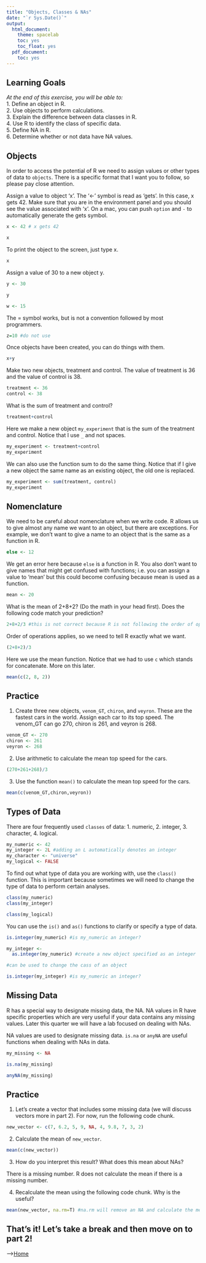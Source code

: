 ```yaml
---
title: "Objects, Classes & NAs"
date: "`r Sys.Date()`"
output:
  html_document:
    theme: spacelab
    toc: yes
    toc_float: yes
  pdf_document:
    toc: yes
---
```


## Learning Goals
*At the end of this exercise, you will be able to:*    
1. Define an object in R.  
2. Use objects to perform calculations.  
3. Explain the difference between data classes in R.  
4. Use R to identify the class of specific data.  
5. Define NA in R.  
6. Determine whether or not data have NA values.  

## Objects
In order to access the potential of R we need to assign values or other types of data to `objects`. There is a specific format that I want you to follow, so please pay close attention.  

Assign a value to object 'x'. The '<-' symbol is read as 'gets'. In this case, x gets 42. Make sure that you are in the environment panel and you should see the value associated with 'x'. On a mac, you can push `option` and `-` to automatically generate the gets symbol.  
```r
x <- 42 # x gets 42
```

```r
x
```


To print the object to the screen, just type x.  
```r
x
```

Assign a value of 30 to a new object y.
```r
y <- 30
```
```r
y
```
```r
w <- 15
```



The = symbol works, but is not a convention followed by most programmers.
```r
z=10 #do not use
```

Once objects have been created, you can do things with them.  
```r
x+y
```

Make two new objects, treatment and control. The value of treatment is 36 and the value of control is 38.
```r
treatment <- 36
control <- 38
```

What is the sum of treatment and control?
```r
treatment+control
```

Here we make a new object `my_experiment` that is the sum of the treatment and control. Notice that I use `_` and not spaces. 
```r
my_experiment <- treatment+control
my_experiment
```

We can also use the function sum to do the same thing. Notice that if I give a new object the same name as an existing object, the old one is replaced.
```r
my_experiment <- sum(treatment, control)
my_experiment
```

## Nomenclature
We need to be careful about nomenclature when we write code. R allows us to give almost any name we want to an object, but there are exceptions. For example, we don't want to give a name to an object that is the same as a function in R.  
```r
else <- 12
```

We get an error here because `else` is a function in R. You also don't want to give names that might get confused with functions; i.e. you can assign a value to 'mean' but this could become confusing because mean is used as a function.  
```r
mean <- 20
```

What is the mean of 2+8+2? (Do the math in your head first). Does the following code match your prediction?
```r
2+8+2/3 #this is not correct because R is not following the order of operations
```

Order of operations applies, so we need to tell R exactly what we want.
```r
(2+8+2)/3
```

Here we use the mean function. Notice that we had to use `c` which stands for concatenate. More on this later.  
```r
mean(c(2, 8, 2))
```

## Practice
1. Create three new objects, `venom_GT`, `chiron`, and `veyron`. These are the fastest cars in the world. Assign each car to its top speed. The venom_GT can go 270, chiron is 261, and veyron is 268.  

```r
venom_GT <- 270
chiron <- 261
veyron <- 268
```

2. Use arithmetic to calculate the mean top speed for the cars.

```r
(270+261+268)/3
```

3. Use the function `mean()` to calculate the mean top speed for the cars.
```r
mean(c(venom_GT,chiron,veyron))
```


## Types of Data
There are four frequently used `classes` of data: 1. numeric, 2. integer, 3. character, 4. logical.
```r
my_numeric <- 42
my_integer <- 2L #adding an L automatically denotes an integer
my_character <- "universe"
my_logical <- FALSE
```

To find out what type of data you are working with, use the `class()` function. This is important because sometimes we will need to change the type of data to perform certain analyses.
```r
class(my_numeric)
class(my_integer)
```

```r
class(my_logical)
```

You can use the `is()` and `as()` functions to clarify or specify a type of data.
```r
is.integer(my_numeric) #is my_numeric an integer?
```

```r
my_integer <- 
  as.integer(my_numeric) #create a new object specified as an integer

#can be used to change the cass of an object


```

```r
is.integer(my_integer) #is my_numeric an integer?
```

## Missing Data
R has a special way to designate missing data, the NA. NA values in R have specific properties which are very useful if your data contains any missing values. Later this quarter we will have a lab focused on dealing with NAs.  

NA values are used to designate missing data. `is.na` or `anyNA` are useful functions when dealing with NAs in data. 
```r
my_missing <- NA
```

```r
is.na(my_missing)
```

```r
anyNA(my_missing)
```

## Practice  
1. Let's create a vector that includes some missing data (we will discuss vectors more in part 2). For now, run the following code chunk.  
```r
new_vector <- c(7, 6.2, 5, 9, NA, 4, 9.8, 7, 3, 2)
```

2. Calculate the mean of `new_vector`.

```r
mean(c(new_vector))
```

3. How do you interpret this result? What does this mean about NAs?  

There is a missing number. R does not calculate the mean if there is a missing number.

4. Recalculate the mean using the following code chunk. Why is the useful?  
```r
mean(new_vector, na.rm=T) #na.rm will remove an NA and calculate the mean
```


## That's it! Let's take a break and then move on to part 2!

-->[Home](https://jmledford3115.github.io/datascibiol/)  